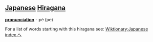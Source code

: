 == [[Japanese]] [[Hiragana]] ==
'''[[pronunciation]]''' - pé (pe)

For a list of words starting with this hiragana see: [[Wiktionary:Japanese index へ]]